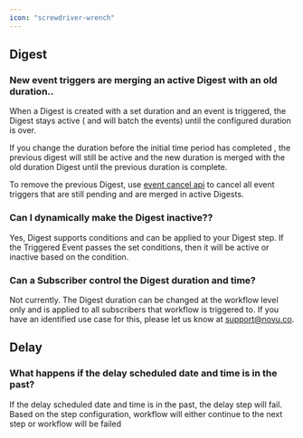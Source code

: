 ```yaml
---
icon: "screwdriver-wrench"
---
```



## Digest

### New event triggers are merging an active Digest with an old duration..

When a Digest is created with a set duration and an event is triggered, the Digest stays active ( and will batch the events) until the configured duration is over.

If you change the duration before the initial time period has completed , the previous digest will still be active and the new duration is merged with the old duration Digest until the previous duration is complete.

To remove the previous Digest, use [event cancel api](/api-reference/events/cancel-triggered-event) to cancel all event triggers that are still pending and are merged in active Digests.

### Can I dynamically make the Digest inactive??

Yes, Digest supports conditions and can be applied to your Digest step. If the Triggered Event passes the set conditions, then it will be active or inactive based on the condition.

### Can a Subscriber control the Digest duration and time?

Not currently. The Digest duration can be changed at the workflow level only and is applied to all subscribers that workflow is triggered to. If you have an identified use case for this, please let us know at support@novu.co.

## Delay

### What happens if the delay scheduled date and time is in the past?

If the delay scheduled date and time is in the past, the delay step will fail. Based on the step configuration, workflow will either continue to the next step or workflow will be failed

<ContactSupportSnippet />
